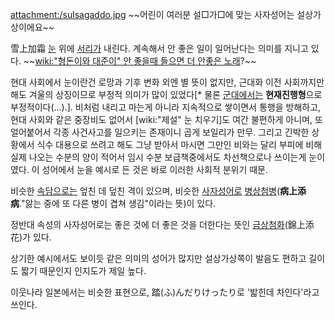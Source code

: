 attachment:/sulsagaddo.jpg
~~어린이 여러분 설□가□에 맞는 사자성어는 설상가상이에요~~

雪上加霜
[[눈]] 위에 [[서리]]가 내린다. 계속해서 안 좋은 일이 일어난다는 의미를 지니고 있다. ~~[[wiki:"형돈이와 대준이" 안 좋을때 들으면 더 안좋은 노래]]?~~

현대 사회에서 눈이란건 로망과 기후 변화 외엔 별 뜻이 없지만, 근대화 이전 사회까지만 해도 겨울의 상징이므로 부정적 의미가 많이 있었다[* 물론 [[군대]]에서는 '''현재진행형'''으로 부정적이다(…).]. 비처럼 내리고 마는게 아니라 지속적으로 쌓이면서 통행을 방해하고, 현대 사회와 같은 중장비도 없어서 [wiki:"제설" 눈 치우기]도 여간 불편하게 아니며, 또 얼어붙어서 각종 사건사고를 일으키는 존재이니 곱게 보일리가 만무. 그리고 긴박한 상황에서 식수 대용으로 쓰려고 해도 그냥 받아서 마시면 그만인 비와는 달리 부피에 비해 실제 나오는 수분의 양이 적어서 임시 수분 보급책중에서도 차선책으로나 쓰이는게 눈이였다. 이 성어에서 눈을 예시로 든 것은 바로 이러한 사회적 분위기 때문.

비슷한 [[속담]]으로는 엎친 데 덮친 격이 있으며, 비슷한 [[사자성어]]로 [[병상첨병]]('''病上添病'''."앓는 중에 또 다른 병이 겹쳐 생김"이라는 뜻)이 있다.

정반대 속성의 사자성어로는 좋은 것에 더 좋은 것을 더한다는 뜻인 [[금상첨화]](錦上添花)가 있다.

상기한 예시에서도 보이듯 같은 의미의 성어가 많지만 설상가상쪽이 발음도 편하고 길이도 짧기 때문인지 인지도가 제일 높다.

이웃나라 일본에서는 비슷한 표현으로, 踏(ふ)んだりけったり로 '밟힌데 차인다'라고 쓰인다.
